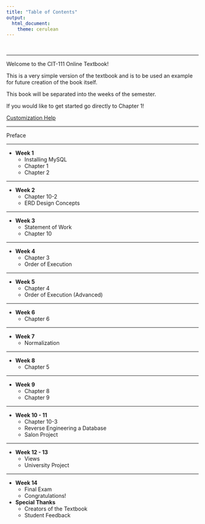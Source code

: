 ---
title: "Table of Contents"
output: 
  html_document:
    theme: cerulean
---

<br>

----

Welcome to the CIT-111 Online Textbook!

This is a very simple version of the textbook and is to be used an example for future creation of the book itself.

This book will be separated into the weeks of the semester.

If you would like to get started go directly to Chapter 1!

[Customization Help](RMarkdownHints.html)

----

Preface

<!------------------------------------------------>

----

* **Week 1**
    + Installing MySQL
    + Chapter 1
    + Chapter 2

<!------------------------------------------------>
  
----

* **Week 2**
    + Chapter 10-2
    + ERD Design Concepts


<!------------------------------------------------>

----

* **Week 3**
    + Statement of Work
    + Chapter 10

<!------------------------------------------------>

----

* **Week 4**
    + Chapter 3
    + Order of Execution


<!------------------------------------------------>

----

* **Week 5**
    + Chapter 4
    + Order of Execution (Advanced)


<!------------------------------------------------>

----

* **Week 6**
    + Chapter 6


<!------------------------------------------------>

----

* **Week 7**
    + Normalization



<!------------------------------------------------>

----


* **Week 8**
    + Chapter 5



<!------------------------------------------------->

----

* **Week 9**
    + Chapter 8
    + Chapter 9




<!------------------------------------------------->

----

* **Week 10 - 11**
    + Chapter 10-3
    + Reverse Engineering a Database
    + Salon Project
    
<!------------------------------------------------->

----

* **Week 12 - 13**
    + Views
    + University Project
    
<!------------------------------------------------->

----    


* **Week 14**
    + Final Exam
    + Congratulations!
    
* **Special Thanks**
    + Creators of the Textbook
    + Student Feedback







<footer></footer>


